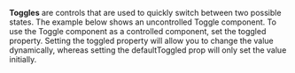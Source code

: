 **Toggles** are controls that are used to quickly switch between two possible states. The example below shows
an uncontrolled Toggle component. To use the Toggle component as a controlled component, set the toggled property.
Setting the toggled property will allow you to change the value dynamically, whereas setting the defaultToggled
prop will only set the value initially.
